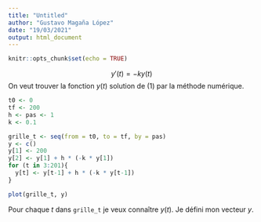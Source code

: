 ```yaml
---
title: "Untitled"
author: "Gustavo Magaña López"
date: "19/03/2021"
output: html_document
---
```


```r
knitr::opts_chunk$set(echo = TRUE)
```

$$
y'(t) = -k y(t)
$$ 
On veut trouver la fonction $y(t)$ solution
de (1) par la méthode numérique.

```r
t0 <- 0
tf <- 200
h <- pas <- 1
k <- 0.1

grille_t <- seq(from = t0, to = tf, by = pas)
y <- c()
y[1] <- 200
y[2] <- y[1] + h * (-k * y[1])
for (t in 3:201){
  y[t] <- y[t-1] + h * (-k * y[t-1])
}

plot(grille_t, y)
```

Pour chaque $t$ dans `grille_t` je veux 
connaître $y(t)$. Je défini mon vecteur $y$.




